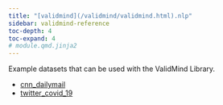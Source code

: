 ```yaml
---
title: "[validmind](/validmind/validmind.html).nlp"
sidebar: validmind-reference
toc-depth: 4
toc-expand: 4
# module.qmd.jinja2
---
```


<!-- docstring.jinja2 -->

Example datasets that can be used with the ValidMind Library.

- [cnn_dailymail](nlp/cnn_dailymail.qmd)
- [twitter_covid_19](nlp/twitter_covid_19.qmd)
